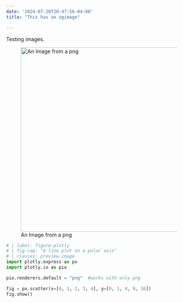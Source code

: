 ```yaml
---
date: '2024-07-20T20:47:56-04:00'
title: "This has an ogimage"

---
```


Testing images.

![An Image from a png](spin.png){width=500}

```python
# | label: figure-plotly
# | fig-cap: "A line plot on a polar axis"
# | classes: preview-image
import plotly.express as px
import plotly.io as pio

pio.renderers.default = "png"  #works with only png

fig = px.scatter(x=[0, 1, 2, 3, 4], y=[0, 1, 4, 9, 16])
fig.show()
```
